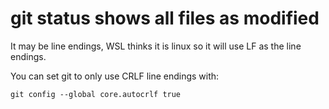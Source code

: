 # git status shows all files as modified

It may be line endings, WSL thinks it is linux so it will use LF as the line endings.

You can set git to only use CRLF line endings with:

`git config --global core.autocrlf true`


